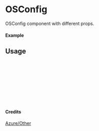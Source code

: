 
<Meta of={OSConfig} title="Azure/Other/OSConfig" />

# OSConfig

OSConfig component with different props.

#### Example

<Canvas of={OSConfig.Primary} />

## Usage

```ts
import { OSConfig } from "yadl-ui";

const Example = () => {
  return (
      <OSConfig />
  );
};

export default Example;
```

#### Credits
[Azure/Other](https://learn.microsoft.com/en-us/azure/architecture/icons/)
